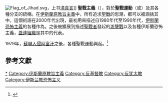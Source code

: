 [[File:Flag_of_Jihad.svg|thumb]]，上书[[清真言|清真言]]]]
'''聖戰主義'''（{{lang-en|Jihadism}}），對於'''聖戰運動'''（{{lang|en|jihadist movement}}或{{lang|en|jihadi movement}}）及其各種分支的統稱。在[[伊斯蘭原教旨主義|伊斯蘭原教旨主義]]中，所有追求[[吉哈德|聖戰]]的思潮，都可以被涵括其中。這個術語在2000年代出現，最初用來描述自1980年代至1990年代，[[伊斯蘭恐怖主義|伊斯蘭恐怖主義]]的各種作為。之後被擴展到描述[[聖戰者|聖戰者]]發起的[[游擊戰|游擊戰]]以及各種伊斯蘭恐怖主義，[[蓋達組織|蓋達組織]]是其中的代表。

1979年，[[苏联－阿富汗战争|蘇聯入侵阿富汗]]之後，各種聖戰運動興起。<ref>{{cite book|last=Commins |first=David |title=The Wahhabi Mission and Saudi Arabia |publisher=I.B.Tauris |year=2009 |page=174}}</ref>

==參考文獻==
{{Reflist}}

[[Category:圣战主义|*]]
[[Category:伊斯蘭原教旨主義|Category:伊斯蘭原教旨主義]]
[[Category:反基督教|Category:反基督教]]
[[Category:反犹太教|Category:反犹太教]]
[[Category:伊斯兰教恐怖主义|Category:伊斯兰教恐怖主义]]